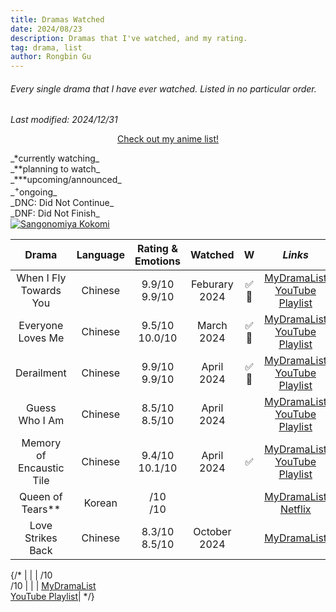 ```yaml
---
title: Dramas Watched
date: 2024/08/23
description: Dramas that I've watched, and my rating.
tag: drama, list
author: Rongbin Gu
---
```



<Readingtime context="https://rongbin99.github.io/posts/drama" />

###### Every single drama that I have ever watched. Listed in no particular order.
*Last modified: 2024/12/31*

<div align="center">

[<u>Check out my anime list!</u>](anime.mdx)

</div>

<Callout type="error" emoji="📌">
    <div className='relative'>
        <div className="dark:text-white">
            _*currently watching_<br/>_**planning to watch_<br/>_***upcoming/announced_<br/>_<sup>+</sup>ongoing_<br/>_DNC: Did Not Continue_<br/>_DNF: Did Not Finish_
        </div>
        <div>
            <a href='https://www.youtube.com/watch?v=fVf0RB3nvOU' target='_blank' rel='noopener noreferrer'>
                <img src="/images/kokomi.png" alt="Sangonomiya Kokomi" className="absolute top-0 right-0 max-w-full max-h-full -mt-1 pt-1.5" />
            </a>
        </div>
    </div>
</Callout>

| **Drama**                     | **Language** | **Rating & Emotions**| **Watched**   | **W**  | *Links*  |
|:-----------------------------:|:------------:|:------------------:  |:------------: |:------:|:--------:|
| When I Fly Towards You       	|  Chinese    |  9.9/10 <br/> 9.9/10  | Feburary 2024 | ✅ 🔁 | [<u>MyDramaList</u>](https://mydramalist.com/62295-luo-yao-knew-what-he-meant)  <br/>[<u>YouTube Playlist</u>](https://www.youtube.com/playlist?list=PLATwx1z00Hseg8NeF0lV4Xa7vFfTyyFUe)    |
| Everyone Loves Me             |  Chinese    |  9.5/10 <br/> 10.0/10 |  March 2024	  | ✅ 🔁 | [<u>MyDramaList</u>](https://mydramalist.com/744619-bie-dui-wo-dong-xin)  <br/>[<u>YouTube Playlist</u>](https://www.youtube.com/playlist?list=PLbBcESCAiV7G9CzOqDUPwZsPL3VYAd658)        |
| Derailment                   	|  Chinese    |  9.9/10 <br/> 9.9/10  |  April 2024   | ✅ 🔁 | [<u>MyDramaList</u>](https://mydramalist.com/737525-derailment)  <br/>[<u>YouTube Playlist</u>](https://youtube.com/playlist?list=PLbBcESCAiV7GGZIgjtQVM_cijXWZBFgXU&si=gXb94ykNYBvzi8RD)|
| Guess Who I Am              	|  Chinese    |  8.5/10 <br/> 8.5/10  |  April 2024   |        | [<u>MyDramaList</u>](https://mydramalist.com/713743-please-please-don-t-be-friend-with-me)  <br/>[<u>YouTube Playlist</u>](https://www.youtube.com/playlist?list=PLATwx1z00HsfWH_zavb-BhSpLqqgAwbBS)|
| Memory of Encaustic Tile     	|  Chinese    |  9.4/10 <br/> 10.1/10 |  April 2024   |  ✅    | [<u>MyDramaList</u>](https://mydramalist.com/72699-xi-you-liu-li-wa)  <br/>[<u>YouTube Playlist</u>](https://www.youtube.com/playlist?list=PLIPiKkS-FpK8Su6Tg0aqoLIfMcrj4Inx7)|
| Queen of Tears**             	|  Korean     |  /10    <br/> /10	  |    	          |        | [<u>MyDramaList</u>](https://mydramalist.com/725367-untitled-park-ji-eun-project)  <br/>[<u>Netflix</u>](https://www.netflix.com/ca/title/81707950)|
| Love Strikes Back          	|  Chinese    |  8.3/10 <br/> 8.5/10  | October 2024  |        | [<u>MyDramaList</u>](https://mydramalist.com/757313-romantic)|

{/*
|                           	|             |  /10   <br/> /10	  |    	          |        | [<u>MyDramaList</u>]()  <br/>[<u>YouTube Playlist</u>]()|
*/}
